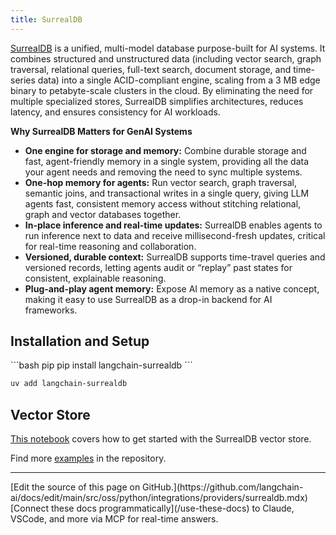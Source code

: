 ```yaml
---
title: SurrealDB
---
```


[SurrealDB](https://surrealdb.com) is a unified, multi-model database purpose-built for AI systems. It combines structured and unstructured data (including vector search, graph traversal, relational queries, full-text search, document storage, and time-series data) into a single ACID-compliant engine, scaling from a 3 MB edge binary to petabyte-scale clusters in the cloud. By eliminating the need for multiple specialized stores, SurrealDB simplifies architectures, reduces latency, and ensures consistency for AI workloads.

**Why SurrealDB Matters for GenAI Systems**
- **One engine for storage and memory:** Combine durable storage and fast, agent-friendly memory in a single system, providing all the data your agent needs and removing the need to sync multiple systems.
- **One-hop memory for agents:** Run vector search, graph traversal, semantic joins, and transactional writes in a single query, giving LLM agents fast, consistent memory access without stitching relational, graph and vector databases together.
- **In-place inference and real-time updates:** SurrealDB enables agents to run inference next to data and receive millisecond-fresh updates, critical for real-time reasoning and collaboration.
- **Versioned, durable context:** SurrealDB supports time-travel queries and versioned records, letting agents audit or “replay” past states for consistent, explainable reasoning.
- **Plug-and-play agent memory:** Expose AI memory as a native concept, making it easy to use SurrealDB as a drop-in backend for AI frameworks.

## Installation and Setup

<CodeGroup>
```bash pip
pip install langchain-surrealdb
```

```bash uv
uv add langchain-surrealdb
```
</CodeGroup>

## Vector Store

[This notebook](/oss/python/integrations/vectorstores/surrealdb) covers how to get started with the SurrealDB vector store.

Find more [examples](https://github.com/surrealdb/langchain-surrealdb/blob/main/README.md#simple-example) in the repository.

---

<Callout icon="pen-to-square" iconType="regular">
    [Edit the source of this page on GitHub.](https://github.com/langchain-ai/docs/edit/main/src/oss/python/integrations/providers/surrealdb.mdx)
</Callout>
<Tip icon="terminal" iconType="regular">
    [Connect these docs programmatically](/use-these-docs) to Claude, VSCode, and more via MCP for    real-time answers.
</Tip>
